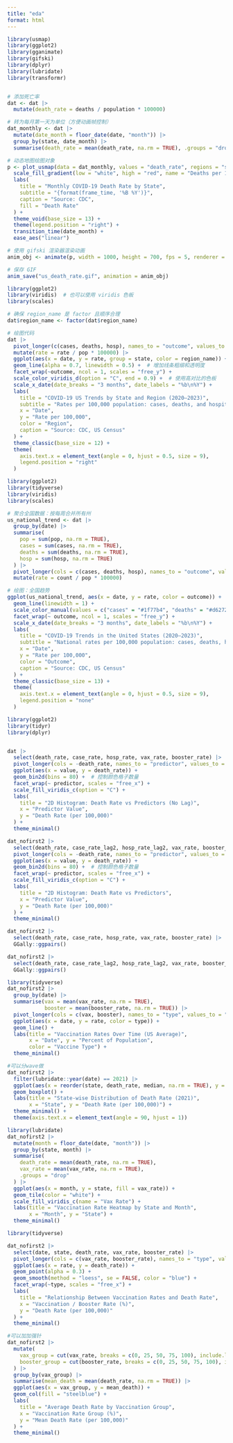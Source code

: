 ```yaml
---
title: "eda"
format: html
---
```


```r
library(usmap)
library(ggplot2)
library(gganimate)
library(gifski)
library(dplyr)
library(lubridate)
library(transformr)


# 添加死亡率
dat <- dat |> 
  mutate(death_rate = deaths / population * 100000)

# 转为每月第一天为单位（方便动画帧控制）
dat_monthly <- dat |> 
  mutate(date_month = floor_date(date, "month")) |>
  group_by(state, date_month) |>
  summarise(death_rate = mean(death_rate, na.rm = TRUE), .groups = "drop")

# 动态地图绘图对象
p <- plot_usmap(data = dat_monthly, values = "death_rate", regions = "states") +
  scale_fill_gradient(low = "white", high = "red", name = "Deaths per 100K") +
  labs(
    title = "Monthly COVID-19 Death Rate by State",
    subtitle = "{format(frame_time, '%B %Y')}",
    caption = "Source: CDC",
    fill = "Death Rate"
  ) +
  theme_void(base_size = 13) +
  theme(legend.position = "right") +
  transition_time(date_month) +
  ease_aes("linear")

# 使用 gifski 渲染器渲染动画
anim_obj <- animate(p, width = 1000, height = 700, fps = 5, renderer = gifski_renderer())

# 保存 GIF
anim_save("us_death_rate.gif", animation = anim_obj)
```



```r
library(ggplot2)
library(viridis)  # 也可以使用 viridis 色板
library(scales)

# 确保 region_name 是 factor 且顺序合理
dat$region_name <- factor(dat$region_name)

# 绘图代码
dat |> 
  pivot_longer(c(cases, deaths, hosp), names_to = "outcome", values_to = "rate") |> 
  mutate(rate = rate / pop * 100000) |> 
  ggplot(aes(x = date, y = rate, group = state, color = region_name)) +
  geom_line(alpha = 0.7, linewidth = 0.5) +  # 增加线条粗细和透明度
  facet_wrap(~outcome, ncol = 1, scales = "free_y") +
  scale_color_viridis_d(option = "C", end = 0.9) +  # 使用高对比的色板
  scale_x_date(date_breaks = "3 months", date_labels = "%b\n%Y") +
  labs(
    title = "COVID-19 US Trends by State and Region (2020–2023)",
    subtitle = "Rates per 100,000 population: cases, deaths, and hospitalizations",
    x = "Date",
    y = "Rate per 100,000",
    color = "Region",
    caption = "Source: CDC, US Census"
  ) +
  theme_classic(base_size = 12) +
  theme(
    axis.text.x = element_text(angle = 0, hjust = 0.5, size = 9),
    legend.position = "right"
  )
```

```r
library(ggplot2)
library(tidyverse)
library(viridis)
library(scales)

# 聚合全国数据：按每周合并所有州
us_national_trend <- dat |> 
  group_by(date) |>
  summarise(
    pop = sum(pop, na.rm = TRUE),
    cases = sum(cases, na.rm = TRUE),
    deaths = sum(deaths, na.rm = TRUE),
    hosp = sum(hosp, na.rm = TRUE)
  ) |> 
  pivot_longer(cols = c(cases, deaths, hosp), names_to = "outcome", values_to = "count") |>
  mutate(rate = count / pop * 100000)

# 绘图：全国趋势
ggplot(us_national_trend, aes(x = date, y = rate, color = outcome)) +
  geom_line(linewidth = 1) +
  scale_color_manual(values = c("cases" = "#1f77b4", "deaths" = "#d62728", "hosp" = "#2ca02c")) +
  facet_wrap(~ outcome, ncol = 1, scales = "free_y") +
  scale_x_date(date_breaks = "3 months", date_labels = "%b\n%Y") +
  labs(
    title = "COVID-19 Trends in the United States (2020–2023)",
    subtitle = "National rates per 100,000 population: cases, deaths, hospitalizations",
    x = "Date",
    y = "Rate per 100,000",
    color = "Outcome",
    caption = "Source: CDC, US Census"
  ) +
  theme_classic(base_size = 13) +
  theme(
    axis.text.x = element_text(angle = 0, hjust = 0.5, size = 9),
    legend.position = "none"
  )
```

```r
library(ggplot2)
library(tidyr)
library(dplyr)


dat |> 
  select(death_rate, case_rate, hosp_rate, vax_rate, booster_rate) |>
  pivot_longer(cols = -death_rate, names_to = "predictor", values_to = "value") |>
  ggplot(aes(x = value, y = death_rate)) +
  geom_bin2d(bins = 80) +  # 控制颜色格子数量
  facet_wrap(~ predictor, scales = "free_x") +
  scale_fill_viridis_c(option = "C") +
  labs(
    title = "2D Histogram: Death Rate vs Predictors (No Lag)",
    x = "Predictor Value",
    y = "Death Rate (per 100,000)"
  ) +
  theme_minimal()

dat_nofirst2 |> 
  select(death_rate, case_rate_lag2, hosp_rate_lag2, vax_rate, booster_rate) |>
  pivot_longer(cols = -death_rate, names_to = "predictor", values_to = "value") |>
  ggplot(aes(x = value, y = death_rate)) +
  geom_bin2d(bins = 80) +  # 控制颜色格子数量
  facet_wrap(~ predictor, scales = "free_x") +
  scale_fill_viridis_c(option = "C") +
  labs(
    title = "2D Histogram: Death Rate vs Predictors",
    x = "Predictor Value",
    y = "Death Rate (per 100,000)"
  ) +
  theme_minimal()
```

```r
dat_nofirst2 |> 
  select(death_rate, case_rate, hosp_rate, vax_rate, booster_rate) |>
  GGally::ggpairs()

dat_nofirst2 |> 
  select(death_rate, case_rate_lag2, hosp_rate_lag2, vax_rate, booster_rate) |>
  GGally::ggpairs()
```

```r
library(tidyverse)
dat_nofirst2 |> 
  group_by(date) |>
  summarise(vax = mean(vax_rate, na.rm = TRUE),
            booster = mean(booster_rate, na.rm = TRUE)) |>
  pivot_longer(cols = c(vax, booster), names_to = "type", values_to = "rate") |>
  ggplot(aes(x = date, y = rate, color = type)) +
  geom_line() +
  labs(title = "Vaccination Rates Over Time (US Average)",
       x = "Date", y = "Percent of Population",
       color = "Vaccine Type") +
  theme_minimal()
```
```r
#可以分wave做
dat_nofirst2 |> 
  filter(lubridate::year(date) == 2021) |>
  ggplot(aes(x = reorder(state, death_rate, median, na.rm = TRUE), y = death_rate)) +
  geom_boxplot() +
  labs(title = "State-wise Distribution of Death Rate (2021)",
       x = "State", y = "Death Rate (per 100,000)") +
  theme_minimal() +
  theme(axis.text.x = element_text(angle = 90, hjust = 1))
```

```r
library(lubridate)
dat_nofirst2 |> 
  mutate(month = floor_date(date, "month")) |>
  group_by(state, month) |>
  summarise(
    death_rate = mean(death_rate, na.rm = TRUE),
    vax_rate = mean(vax_rate, na.rm = TRUE),
    .groups = "drop"
  ) |>
  ggplot(aes(x = month, y = state, fill = vax_rate)) +
  geom_tile(color = "white") +
  scale_fill_viridis_c(name = "Vax Rate") +
  labs(title = "Vaccination Rate Heatmap by State and Month",
       x = "Month", y = "State") +
  theme_minimal()

```
```r
library(tidyverse)

dat_nofirst2 |> 
  select(date, state, death_rate, vax_rate, booster_rate) |> 
  pivot_longer(cols = c(vax_rate, booster_rate), names_to = "type", values_to = "rate") |>
  ggplot(aes(x = rate, y = death_rate)) +
  geom_point(alpha = 0.3) +
  geom_smooth(method = "loess", se = FALSE, color = "blue") +
  facet_wrap(~type, scales = "free_x") +
  labs(
    title = "Relationship Between Vaccination Rates and Death Rate",
    x = "Vaccination / Booster Rate (%)",
    y = "Death Rate (per 100,000)"
  ) +
  theme_minimal()
```

```r
#可以加加强针
dat_nofirst2 |>
  mutate(
    vax_group = cut(vax_rate, breaks = c(0, 25, 50, 75, 100), include.lowest = TRUE),
    booster_group = cut(booster_rate, breaks = c(0, 25, 50, 75, 100), include.lowest = TRUE)
  ) |>
  group_by(vax_group) |>
  summarise(mean_death = mean(death_rate, na.rm = TRUE)) |>
  ggplot(aes(x = vax_group, y = mean_death)) +
  geom_col(fill = "steelblue") +
  labs(
    title = "Average Death Rate by Vaccination Group",
    x = "Vaccination Rate Group (%)",
    y = "Mean Death Rate (per 100,000)"
  ) +
  theme_minimal()
```

